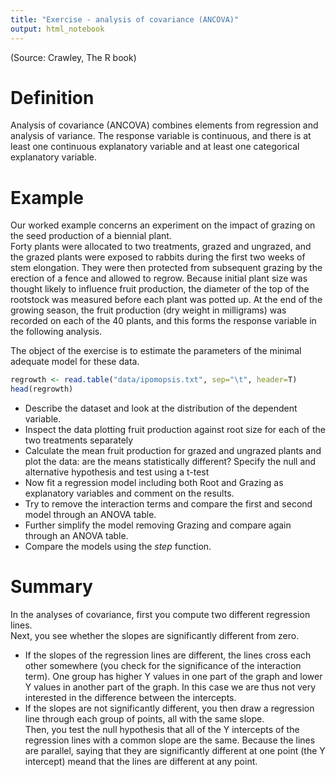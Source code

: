 ```yaml
---
title: "Exercise - analysis of covariance (ANCOVA)"
output: html_notebook
---
```


(Source: Crawley, The R book)

# Definition

Analysis of covariance (ANCOVA) combines elements from regression and analysis of
variance. The response variable is continuous, and there is at least one continuous explanatory
variable and at least one categorical explanatory variable.

# Example

Our worked example concerns an experiment on the
impact of grazing on the seed production of a biennial plant.    
Forty plants were allocated to
two treatments, grazed and ungrazed, and the grazed plants were exposed to rabbits during
the first two weeks of stem elongation. They were then protected from subsequent grazing
by the erection of a fence and allowed to regrow. Because initial plant size was thought
likely to influence fruit production, the diameter of the top of the rootstock was measured
before each plant was potted up. At the end of the growing season, the fruit production (dry
weight in milligrams) was recorded on each of the 40 plants, and this forms the response
variable in the following analysis.   

The object of the exercise is to estimate the parameters of the minimal adequate model
for these data.


```r
regrowth <- read.table("data/ipomopsis.txt", sep="\t", header=T)
head(regrowth)
```

* Describe the dataset and look at the distribution of the dependent variable.
* Inspect the data plotting fruit production against root size for each of the two treatments separately
* Calculate the mean fruit production for grazed and ungrazed plants and plot the data: are the means statistically different? Specify the null and alternative hypothesis and test using a t-test
* Now fit a regression model including both Root and Grazing as explanatory variables and comment on the results.
* Try to remove the interaction terms and compare the first and second model through an ANOVA table.
* Further simplify the model removing Grazing and compare again through an ANOVA table.
* Compare the models using the *step* function.



# Summary

In the analyses of covariance, first you compute two different regression lines.   
Next, you see whether the slopes are significantly different from zero.

* If the slopes of the regression lines are different, the lines cross each other somewhere (you check for the significance of the interaction term). One group has higher Y values in one part of the graph and lower Y values in another part of the graph. In this case we are thus not very interested in the difference between the intercepts.  
* If the slopes are not significantly different, you then draw a regression line through each group of points, all with the same slope.   
Then, you test the null hypothesis that all of the Y intercepts of the regression lines with a common slope are the same. Because the lines are parallel, saying that they are significantly different at one point (the Y intercept) meand that the lines are different at any point.
